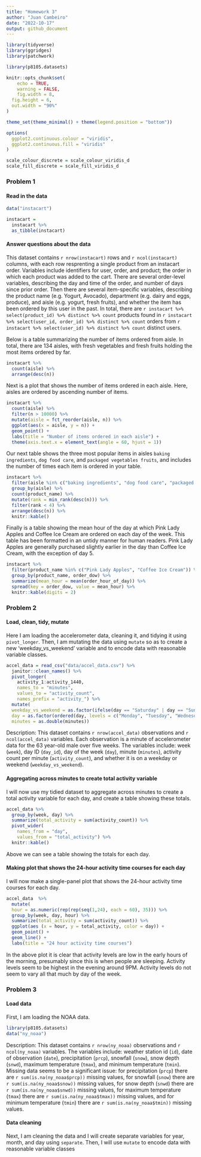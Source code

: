 ```yaml
---
title: "Homework 3"
author: "Juan Cambeiro"
date: "2022-10-17"
output: github_document
---
```


```r
library(tidyverse)
library(ggridges)
library(patchwork)

library(p8105.datasets)

knitr::opts_chunk$set(
	echo = TRUE,
	warning = FALSE,
	fig.width = 8, 
  fig.height = 6,
  out.width = "90%"
)

theme_set(theme_minimal() + theme(legend.position = "bottom"))

options(
  ggplot2.continuous.colour = "viridis",
  ggplot2.continuous.fill = "viridis"
)

scale_colour_discrete = scale_colour_viridis_d
scale_fill_discrete = scale_fill_viridis_d
```

### Problem 1

#### Read in the data

```r
data("instacart")

instacart = 
  instacart %>% 
  as_tibble(instacart)
```

#### Answer questions about the data

This dataset contains `r nrow(instacart)` rows and `r ncol(instacart)` columns, with each row resprenting a single product from an instacart order. Variables include identifiers for user, order, and product; the order in which each product was added to the cart. There are several order-level variables, describing the day and time of the order, and number of days since prior order. Then there are several item-specific variables, describing the product name (e.g. Yogurt, Avocado), department (e.g. dairy and eggs, produce), and aisle (e.g. yogurt, fresh fruits), and whether the item has been ordered by this user in the past. In total, there are `r instacart %>% select(product_id) %>% distinct %>% count` products found in `r instacart %>% select(user_id, order_id) %>% distinct %>% count` orders from `r instacart %>% select(user_id) %>% distinct %>% count` distinct users.

Below is a table summarizing the number of items ordered from aisle. In total, there are 134 aisles, with fresh vegetables and fresh fruits holding the most items ordered by far.

```r
instacart %>% 
  count(aisle) %>% 
  arrange(desc(n))
```

Next is a plot that shows the number of items ordered in each aisle. Here, aisles are ordered by ascending number of items.

```r
instacart %>% 
  count(aisle) %>% 
  filter(n > 10000) %>% 
  mutate(aisle = fct_reorder(aisle, n)) %>% 
  ggplot(aes(x = aisle, y = n)) + 
  geom_point() + 
  labs(title = "Number of items ordered in each aisle") +
  theme(axis.text.x = element_text(angle = 60, hjust = 1))

```

Our next table shows the three most popular items in aisles `baking ingredients`, `dog food care`, and `packaged vegetables fruits`, and includes the number of times each item is ordered in your table.

```r
instacart %>% 
  filter(aisle %in% c("baking ingredients", "dog food care", "packaged vegetables fruits")) %>%
  group_by(aisle) %>% 
  count(product_name) %>% 
  mutate(rank = min_rank(desc(n))) %>% 
  filter(rank < 4) %>% 
  arrange(desc(n)) %>%
  knitr::kable()
```

Finally is a table showing the mean hour of the day at which Pink Lady Apples and Coffee Ice Cream are ordered on each day of the week. This table has been formatted in an untidy manner for human readers. Pink Lady Apples are generally purchased slightly earlier in the day than Coffee Ice Cream, with the exception of day 5.

```r
instacart %>%
  filter(product_name %in% c("Pink Lady Apples", "Coffee Ice Cream")) %>%
  group_by(product_name, order_dow) %>%
  summarize(mean_hour = mean(order_hour_of_day)) %>%
  spread(key = order_dow, value = mean_hour) %>%
  knitr::kable(digits = 2)
```

### Problem 2

#### Load, clean, tidy, mutate

Here I am loading the accelerometer data, cleaning it, and tidying it using `pivot_longer`. Then, I am mutating the data using `mutate` so as to create a new 'weekday_vs_weekend' variable and to encode data with reasonable variable classes.
```r
accel_data = read_csv("data/accel_data.csv") %>%
  janitor::clean_names() %>%
  pivot_longer(
    activity_1:activity_1440,
    names_to = "minutes",
    values_to = "activity_count",
    names_prefix = "activity_") %>%
  mutate(
  weekday_vs_weekend = as.factor(ifelse(day == "Saturday" | day == "Sunday", "weekend", "weekday")),
  day = as.factor(ordered(day, levels = c("Monday", "Tuesday", "Wednesday", "Thursday", "Friday", "Saturday", "Sunday"))),
  minutes = as.double(minutes))
```
Description: This dataset contains `r nrow(accel_data)` observations and `r ncol(accel_data)` variables. Each observation is a minute of accelerometer data for the 63 year-old male over five weeks. The variables include: week (`week`), day ID (`day_id`), day of the week (`day`), minute (`minutes`), activity count per minute (`activity_count`), and whether it is on a weekday or weekend (`weekday_vs_weekend`).

#### Aggregating across minutes to create total activity variable

I will now use my tidied dataset to aggregate across minutes to create a total activity variable for each day, and create a table showing these totals.
```r
accel_data %>%
  group_by(week, day) %>%
  summarize(total_activity = sum(activity_count)) %>%
  pivot_wider(
    names_from = "day",
    values_from = "total_activity") %>%
  knitr::kable()
```
Above we can see a table showing the totals for each day.

#### Making plot that shows the 24-hour activity time courses for each day

I will now make a single-panel plot that shows the 24-hour activity time courses for each day.
```r
accel_data  %>%
  mutate(
  hour = as.numeric(rep(rep(seq(1,24), each = 60), 35))) %>%
  group_by(week, day, hour) %>%
  summarize(total_activity = sum(activity_count)) %>%
  ggplot(aes (x = hour, y = total_activity, color = day)) +
  geom_point() +
  geom_line() +
  labs(title = "24 hour activity time courses")
```
In the above plot it is clear that activity levels are low in the early hours of the morning, presumably since this is when people are sleeping. Activity levels seem to be highest in the evening around 9PM. Activity levels do not seem to vary all that much by day of the week.

### Problem 3

#### Load data

First, I am loading the NOAA data.
```r
library(p8105.datasets)
data("ny_noaa")
```
Description: This dataset contains `r nrow(ny_noaa)` observations and `r ncol(ny_noaa)` variables. The variables include: weather station id (`id`), date of observation (`date`), precipitation (`prcp`), snowfall (`snow`), snow depth (`snwd`), maximum temperature (`tmax`), and minimum temperature (`tmin`). Missing data seems to be a significant issue: for precipitation (`prcp`) there are `r sum(is.na(ny_noaa$prcp))` missing values, for snowfall (`snow`) there are `r sum(is.na(ny_noaa$snow))` missing values, for snow depth (`snwd`) there are `r sum(is.na(ny_noaa$snwd))` missing values, for maximum temperature (`tmax`) there are `r sum(is.na(ny_noaa$tmax))` missing values, and for minimum temperature (`tmin`) there are `r sum(is.na(ny_noaa$tmin))` missing values.

#### Data cleaning
Next, I am cleaning the data and I will create separate variables for year, month, and day using `separate`. Then, I will use `mutate` to encode data with reasonable variable classes







